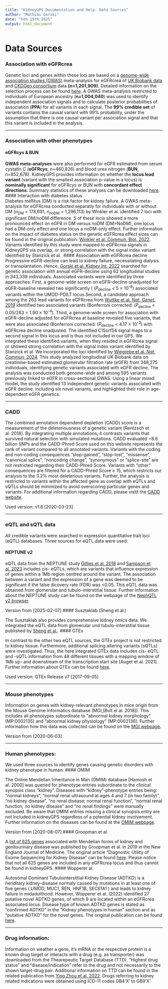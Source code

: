 ---
title: "KidneyGPS Documentation and Help: Data Sources"
author: "Mathias Gorski"
date: "Feb 15th 2025"
output: html_document
---
# Data Sources
### Association with eGFRcrea
Genetic loci and genes within these loci are based on a [genome-wide association studies (GWAS)](https://www.ukbiobank.ac.uk/) meta-analysis for eGFRcrea of [UK Biobank data](https://www.ukbiobank.ac.uk/) and [CKDGen consortium](https://ckdgen.imbi.uni-freiburg.de) data **(n=1,201,909).**  Detailed information on the selection process can be found  [here](https://www.nature.com/articles/s41467-021-24491-0). A GWAS meta-analysis restricted to individuals of European ancestry (**n=1,004,040**) was used to identify independent association signals and to calculate posterior probabilities of association (**PPA**) for all variants in each signal. The **99% credible set** of variants contains the causal variant with 99% probability, under the assumption that there is one causal variant per association signal and that this variant is included in the analysis.

---

### Association with other phenotypes
#### eGFRcys & BUN</span>
**GWAS meta-analyses** were also performed for eGFR estimated from serum cystatin C (**eGFRcys**, n=460,826) and blood urea nitrogen (**BUN**, n=852,678). KidneyGPS provides information on whether the **locus lead variant** (variant with the smallest association p-value in a locus) is **nominally significant** for eGFRcys or BUN with **concordant effect directions**. Summary statistics of these analyses can be downloaded [here](https://www.uni-regensburg.de/medizin/epidemiologie-praeventivmedizin/genetische-epidemiologie/gwas-summary-statistics/index.html).  
#### Interaction with diabetes status  
Diabetes mellitus (DM) is a risk factor for kidney failure. A GWAS meta-analysis for eGFRcrea conducted separatly for individuals with or without DM (*n*<sub>DM</sub> = 178,691, *n*<sub>noDM</sub> = 1,296,113) by Winkler et al. identified 7 loci with significant DM/noDM difference. 5 of these locis showed a more pronounced effect on eGFR in DM versus noDM (DM>NoDM), one locus had a DM-only effect and one locus a noDM-only effect. Further information on the impact of diabetes status on the genetic eGFRcrea effect sizes can be found in the original publication: [Winkler et al. Commun. Biol. 2022](https://www.nature.com/articles/s42003-022-03448-z). Variants identified by this study were mapped to eGFRcrea signals in KidneyGPS via overlap, or strong correlation with the signal index variant identified by Stanzick et al. 
#### Association with eGFRcrea decline
Progressive eGFR-decline can lead to kidney failure, necessitating dialysis or transplantation. Hence, [Gorski et al. *Kidney Int.* 2022](https://www.kidney-international.org/article/S0085-2538(22)00454-9/fulltext) searched for genetic association with annual eGFR-decline using 62 longitudinal studies in 343,339 individuals. Associated variants were identified by three approaches: First, a genome-wide screen on eGFR-decline unadjusted for eGFR-baseline revealed two significantly ( (*P*<sub>decline</sub> < 5 × 10<sup>-8</sup>) associated variants within the UMOD-PDILT locus.Second, a candidate approach among the 263 lead variants for eGFRcrea from [Wuttke et al. *Nat. Genet.* 2019](https://www.nature.com/articles/s41588-019-0407-x) identified two associated variants (Bonferroni corrected: (*P*<sub>decline</sub> < 0.05/263 = 1.90 × 10<sup>-4</sup>). Third, a genome-wide screen for association with eGFR-decline adjusted for eGFRcrea at baseline revealed five variants, that were also associated (Bonferroni corrected: (*P*<sub>decline</sub> < 4.17 × 10<sup>-3</sup>) with eGFRcrea decline unadjusted. The identified C15orf54 signal maps to a second signal in this locus and is thus not included in our GPS. We integrated these identified variants, when they resided in eGFRcrea signal or showed strong correlation with the signal index variant identified by Stanzick et al. We incorporated the loci identified by [Wiegrebe et al. *Nat. Commun.* 2024](https://pubmed.ncbi.nlm.nih.gov/39567532/). This study analyzed longitudinal UK Biobank data on creatinine-based estimated glomerular filtration rate (eGFR) from 348,275 individuals, identifying genetic variants associated with eGFR decline. The analysis was conducted both genome-wide and among 595 variants previously linked to eGFR in cross-sectional GWAS. Using a linear mixed model, the study identified 13 independent genetic variants associated with eGFR decline, including six novel variants, and highlighted their role in age-dependent eGFR genetics. 

---

### CADD
 The combined annotation dependend depletion (CADD) score is a measurement of the deleteriousness of a genetic variant [Rentzsch et al. 2018]. By integrating multiple annotations, it contrasts variants that survived natural selection with simulated mutations. CADD evaluated ~8.6 billion SNPs and the CADD-Phred Score used on this website represents the rank of variant compared to all annotated variants. Variants with the coding and non-coding consequences "stop-gained", "stop-lost", "missense", "canonical splice", "noncoding change", "synonymous" or "splice-site" are not restricted regarding their CADD-Phred Score. Variants with "other" consequences are filtered for a CADD-Phred Score ≥ 15, which restricts our analysis to the 3.2% most deleterious variants. Further, the analysis is restricted to variants within the affected gene as overlap with eQTLs and sQTLs should be minimized to avoid overscoring particular genes and variants. For additional information regarding CADD, please vistit the [CADD website](https://cadd.gs.washington.edu/info).

Used version: v1.6 [2020-03-23]

---

### eQTL and sQTL data  
All credible variants were searched in expression quantitative trait loci (eQTL) databases. Three sources for eQTL data were used:

#### NEPTUNE v2  
 eQTL data from the NEPTUNE study [Gillies et al. 2018](https://www.sciencedirect.com/science/article/pii/S0002929718302313) and [Sampson et al. 2023](https://www.nature.com/articles/s41467-023-37691-7) includes cis- eQTLs, which are variants that influence expression of genes within a 1Mb region centred around the variant. The association between a variant and the expression of a gene was deemed to be significant if the false dicovery rate (FDR) was <0.05. This eQTL data was obtained from glomerular and tubulo-interstitial tissue. Further information about the NEPTUNE study can be found on the webpage of the [NephQTL v2 browser](https://hugeampkpn.org/research.html).

Version from [2025-02-07]
#### Susztaklab (Sheng et al.)

The Susztaklab also provides comprehensive kidney omics data. We integrated the eQTL data from glomerular und tubulo-interstitial tissue published by [Sheng et al.](https://www.nature.com/articles/s41588-021-00909-9).
#### GTEx

In contrast to the other two eQTL sources, the GTEx project is not restricted to kidney tissue. Furthermore, additional splicing altering variants (sQTLs) were investigated. Thus, the here integrated GTEx data includes cis- eQTL and -sQTL information from 48 different tissues with a mapping window of 1Mb up- and downstream of the transcription start site [Auget et al. 2021]. Further information about GTEx can be found [here](https://www.gtexportal.org/home/).

Used version: GTEx Release v7 [2017-09-05]

---

### Mouse phenotypes

Information on genes with kidney-relevant phenotypes in mice origin from the Mouse Genome Informatics database (MGI,[Bult el al. 2018]). This includes all phenotypes subordinate to "abnormal kidney morphology" (MP:0002135) and "abnormal kidney physiology" (MP:0002136). Further information how this data was collected can be found on the [MGI webpage](http://www.informatics.jax.org).

Version from [2020-06-03]

---

### Human phenotypes:

We used three sources to identify genes causing genetic disorders with kidney phenotype in human:
#### OMIM

The Online Mendelian Inheritance in Man (OMIM) database [Hamosh et al. 2000] was queried for phenotype entries subordinate to the clinical synopsis class "kidney". Diseases with "kidney"-phenotype entries being: "normal kidneys", "normal renal ultrasound at ages 4 and 7 (in two family)", "no kidney disease", "no renal disease; normal renal function", "normal renal function; no kidney disease" and "no renal findings" were manually excluded. Be aware that OMIM entries missing a clinical synopsis entry are not included in kidneyGPS regardless of a potential kidney involvement. Further information on the diseases can be found at the [OMIM webpage](https://www.omim.org).

Version from [2020-08-07]
#### Groopman et al.

A [list of 625 genes](http://www.columbiamedicine.org/divisions/gharavi/files/Kidney_Gene_List_625.xlsx) associated with Mendelian forms of kidney and genitourinary disease was published by Groopman et al. in 2019 in the New England Journal of Medicine. The original article "Diagnostic Utility of Exome Sequencing for Kidney Disease" can be found [here](https://www.nejm.org/doi/10.1056/NEJMoa1806891). Please notice that not all 625 genes are included in any eGFRcrea locus and thus cannot be found in kidneyGPS.
#### Wopperer al.

Autosomal Dominant Tubulointerstitial Kidney Disease (ADTKD) is a heriditary kidney-disease normaly caused by mutations in at least one of five genes ( UMOD, MUC1, REN, HNF1B, SEC61A1 ) and leads to kidney failure in midadulthood. However, Wopperer et al. (2022) identified 27 putative novel ADTKD genes, of which 9 are located within an eGFRcrea associated locus. Disease type of known ADTKD genes is stated as "confirmed ADTKD" in the "Kidney phenotypes in human" section and as "putative ADTKD" for the novel genes. The original publication can be found [here](https://www.kidney-international.org/article/S0085-2538(22)00384-2/fulltext).

---

### Drug information:

Information on weather a gene, it's mRNA or the respective protein is a known drug target or interacts with a drug (e.g. as transporter) was downloaded from the Thearepeutic Target Database (TTD). "Highest drug status" and "disease/indication" refer to the drug and not necessarily to the shown target-drug pair. Additional information on TTD can be found in the related publication from [Ying Zhou et al. 2022](https://doi.org/10.1093/nar/gkab953). Drugs referring to kidney related indications were obtained using ICD-11 codes GB4'X' to GB9'X' 